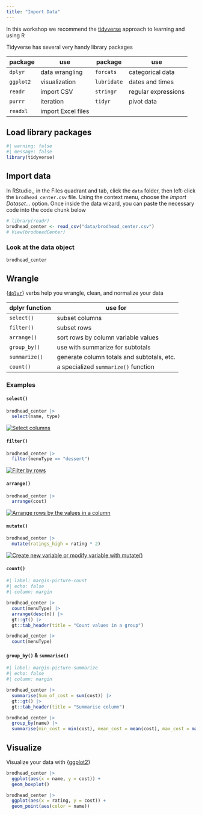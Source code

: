 ```yaml
---
title: "Import Data"
---
```


In this workshop we recommend the [tidyverse](https://tidyverse.org) approach to learning and using R

Tidyverse has several very handy library packages

| package   | use                | package     | use                 |
|-----------|--------------------|-------------|---------------------|
| `dplyr`   | data wrangling     | `forcats`   | categorical data    |
| `ggplot2` | visualization      | `lubridate` | dates and times     |
| `readr`   | import CSV         | `stringr`   | regular expressions |
| `purrr`   | iteration          | `tidyr`     | pivot data          |
| `readxl`  | import Excel files |             |                     |

## Load library packages

```r
#| warning: false
#| message: false
library(tidyverse)
```

## Import data

In RStudio,, in the Files quadrant and tab, click the `data` folder, then left-click the `brodhead_center.csv` file. Using the context menu, choose the *Import Dataset...* option. Once inside the data wizard, you can paste the necessary code into the code chunk below

```r
# library(readr)
brodhead_center <- read_csv("data/brodhead_center.csv")
# View(brodheadCenter)
```

### Look at the data object

```r
brodhead_center
```

## Wrangle

{[`dplyr`](https://dplyr.tidyverse.org)} verbs help you wrangle, clean, and normalize your data

| dplyr function | use for                                    |
|----------------|--------------------------------------------|
| `select()`     | subset columns                             |
| `filter()`     | subset rows                                |
| `arrange()`    | sort rows by column variable values        |
| `group_by()`   | use with summarize for subtotals           |
| `summarize()`  | generate column totals and subtotals, etc. |
| `count()`      | a specialized `summarize()` function       |

### Examples

#### `select()`

```r
brodhead_center |> 
  select(name, type)
```

::: column-margin
[![Select columns](images/select.svg){fig-alt="Select columns"}](https://dplyr.tidyverse.org/reference/select.html)
:::

#### `filter()`

```r
brodhead_center |> 
  filter(menuType == "dessert")
```

::: column-margin
[![Filter by rows](images/filter_by_rows.svg){fig-alt="Filter by rows"}](https://dplyr.tidyverse.org/reference/filter.html)
:::

#### `arrange()`

```r
brodhead_center |> 
  arrange(cost)
```

::: column-margin
[![Arrange rows by the values in a column](images/arrange_rows.svg){fig-alt="Arrange rows by the values in a column"}](https://dplyr.tidyverse.org/reference/arrange.html)
:::

#### `mutate()`

```r
brodhead_center |> 
  mutate(ratings_high = rating * 2)
```

::: column-margin
[![Create new variable or modify variable with mutate()](images/mutate.svg){fig-alt="Create new variable or modify variable with mutate()"}](https://dplyr.tidyverse.org/reference/mutate.html)
:::

#### `count()`

```r
#| label: margin-picture-count
#| echo: false
#| column: margin

brodhead_center |> 
  count(menuType) |> 
  arrange(desc(n)) |> 
  gt::gt() |> 
  gt::tab_header(title = "Count values in a group")
```

```r
brodhead_center |> 
  count(menuType)
```

#### `group_by()` & `summarise()`

```r
#| label: margin-picture-summarize
#| echo: false
#| column: margin

brodhead_center |> 
  summarise(Sum_of_cost = sum(cost)) |> 
  gt::gt() |> 
  gt::tab_header(title = "Summarise column")
```

```r
brodhead_center |> 
  group_by(name) |> 
  summarise(min_cost = min(cost), mean_cost = mean(cost), max_cost = max(cost))
```

## Visualize

Visualize your data with {[ggplot2](https://ggplot2.tidyverse.org)}

```r
brodhead_center |> 
  ggplot(aes(x = name, y = cost)) +
  geom_boxplot() 
```

```r
brodhead_center |> 
  ggplot(aes(x = rating, y = cost)) +
  geom_point(aes(color = name))
```

